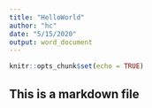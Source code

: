 ```yaml
---
title: "HelloWorld"
author: "hc"
date: "5/15/2020"
output: word_document
---
```


```r
knitr::opts_chunk$set(echo = TRUE)
```

## This is a markdown file

